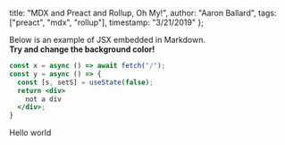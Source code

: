   title: "MDX and Preact and Rollup, Oh My!",
  author: "Aaron Ballard",
  tags: ["preact", "mdx", "rollup"],
  timestamp: "3/21/2019"
};

Below is an example of JSX embedded in Markdown. <br /> **Try and change
the background color!**

```jsx
const x = async () => await fetch("/");
const y = async () => {
  const [s, setS] = useState(false);
  return <div>
    not a div
  </div>;
}
```

Hello world
